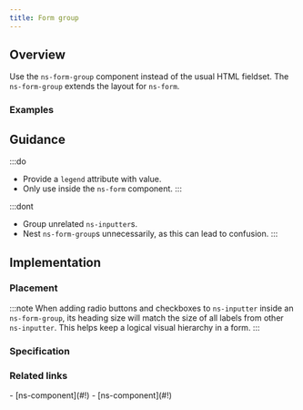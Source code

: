 ```yaml
---
title: Form group
---
```




## Overview

<CompDetails name={componentName} />

Use the `ns-form-group` component instead of the usual HTML fieldset. The `ns-form-group` extends the layout for `ns-form`.

### Examples

<ExampleViewer type="standard" />

## Guidance

:::do
- Provide a `legend` attribute with value.
- Only use inside the `ns-form` component.
:::

:::dont
- Group unrelated `ns-inputter`s.
- Nest `ns-form-group`s unnecessarily, as this can lead to confusion.
:::

## Implementation

### Placement

<Placement name={componentName} />

:::note
When adding radio buttons and checkboxes to `ns-inputter` inside an `ns-form-group`, its heading size will match the size of all labels from other `ns-inputter`. This helps keep a logical visual hierarchy in a form.
:::

### Specification

<Specification name={componentName} />

### Related links

<RelatedLinks name={componentName}>
- [ns-component](#!)
- [ns-component](#!)
</RelatedLinks>


